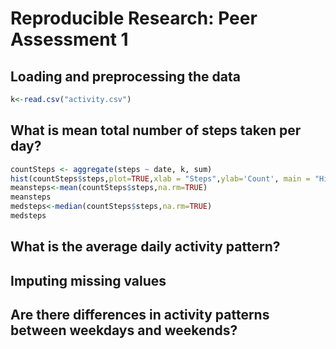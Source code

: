 # Reproducible Research: Peer Assessment 1


## Loading and preprocessing the data

```r
k<-read.csv("activity.csv")
```


## What is mean total number of steps taken per day?
```r
countSteps <- aggregate(steps ~ date, k, sum)
hist(countSteps$steps,plot=TRUE,xlab = "Steps",ylab='Count', main = "Histogram of Steps per Day ",breaks = 20)
meansteps<-mean(countSteps$steps,na.rm=TRUE)
meansteps
medsteps<-median(countSteps$steps,na.rm=TRUE)
medsteps
```



## What is the average daily activity pattern?



## Imputing missing values



## Are there differences in activity patterns between weekdays and weekends?
